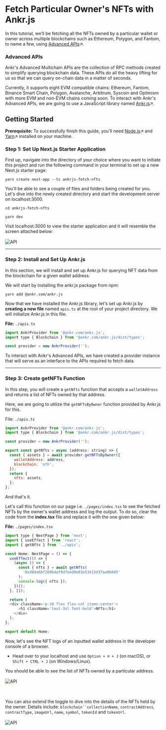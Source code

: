 # Fetch Particular Owner's NFTs with Ankr.js

In this tutorial, we’ll be fetching all the NFTs owned by a particular wallet or owner across multiple blockchains such as Ethereum, Polygon, and Fantom, to name a few, using [Advanced APIs](https://www.ankr.com/advanced-api/)↗.

### Advanced APIs

Ankr's Advanced Multichain APIs are the collection of RPC methods created to simplify querying blockchain data. These APIs do all the heavy lifting for us so that we can query on-chain data in a matter of seconds. 

Currently, it supports eight EVM compatible chains: Ethereum, Fantom, Binance Smart Chain, Polygon, Avalanche, Arbitrum, Syscoin and Optimism with more EVM and non-EVM chains coming soon. To interact with Ankr's Advanced APIs, we are going to use a JavaScript library named [Ankr.js](https://www.npmjs.com/package/@ankr.com/ankr.js)↗.

## Getting Started

**Prerequisite:** To successfully finish this guide, you'll need [Node.js](https://nodejs.org/en/)↗ and [Yarn](https://yarnpkg.com/)↗ installed on your machine.

### Step 1: Set Up Next.js Starter Application
First up, navigate into the directory of your choice where you want to initiate this project and run the following command in your terminal to set up a new Next.js starter page:

```
yarn create next-app --ts ankrjs-fetch-nfts
```

You'll be able to see a couple of files and folders being created for you. Let's dive into the newly created directory and start the development server on localhost:3000.

```
cd ankrjs-fetch-nfts
```
```
yarn dev
```

Visit localhost:3000 to view the starter application and it will resemble the screen attached below: 
<br></br>
<img src="/docs/build/nextjs.png" alt="API" className="responsive-pic"  />

______________________________________

### Step 2: Install and Set Up Ankr.js

In this section, we will install and set up Ankr.js for querying NFT data from the blockchain for a given wallet address.

We will start by installing the ankr.js package from npm:

```
yarn add @ankr.com/ankr.js
```

Now that we have installed the Ankr.js library, let's set up Ankr.js by **creating a new file** named `apis.ts` at the root of your project directory. We will initialize Ankr.js in this file.

**File:** `./apis.ts`
```javascript
import AnkrProvider from '@ankr.com/ankr.js';
import type { Blockchain } from '@ankr.com/ankr.js/dist/types';

const provider = new AnkrProvider('');

```
To interact with Ankr's Advanced APIs, we have created a provider instance that will serve as an interface to the APIs required to fetch data.

___________________________________

### Step 3: Create getNFTs Function

In this step, you will create a `getNfts` function that accepts a `walletAddress` and returns a list of NFTs owned by that address.

Here, we are going to utilize the `getNFTsByOwner` function provided by Ankr.js for this.

File: `./apis.ts`

```javascript
import AnkrProvider from '@ankr.com/ankr.js';
import type { Blockchain } from '@ankr.com/ankr.js/dist/types';

const provider = new AnkrProvider('');

export const getNfts = async (address: string) => {
  const { assets } = await provider.getNFTsByOwner({
    walletAddress: address,
    blockchain: 'eth',
  });
  return {
    nfts: assets,
  };
};
```
And that's it. 

Let's call this function on our page i.e. `./pages/index.tsx` to see the fetched NFTs by the owner's wallet address and log the output. To do so, clear the code from the **index.tsx** file and replace it with the one given below:

**File:** `./pages/index.tsx`

```javascript
import type { NextPage } from 'next';
import { useEffect } from 'react';
import { getNfts } from '../apis';

const Home: NextPage = () => {
  useEffect(() => {
    (async () => {
      const { nfts } = await getNfts(
        '0xd8da6bf26964af9d7eed9e03e53415d37aa96045'
      );
      console.log({ nfts });
    })();
  }, []);

  return (
  <div className='p-10 flex flex-col items-center'>
      <h1 className='text-3xl font-bold'>NFTs</h1>
    </div>
  );
};

export default Home;
```

Now, let's see the NFT logs of an inputted wallet address in the developer console of a browser. 

- Head over to your localhost and use `Option + ⌘ + J` (on macOS), or `Shift + CTRL + J` (on Windows/Linux). 

You should be able to see the list of NFTs owned by a particular address. 
<br></br>
<img src="/docs/build/nftlog.png" alt="API" className="responsive-pic"  />

<br></br>
You can also extend the toggle to dive into the details of the NFTs held by the owner. Details include: `blockchain``collectionName`, `contractAddress`, `contractType`, `imageUrl`, `name`, `symbol`, `tokenId` and `tokenUrl`.
<br></br>
<img src="/docs/build/nftdetails.png" alt="API" className="responsive-pic"  />
